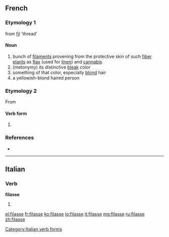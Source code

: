 ==French==

===Etymology 1===
from [[fil]] 'thread'

====Noun====
{{fr-noun|f}}

# bunch of [[filament]]s provening from the protective skin of such [[fiber plant]]s as [[flax]] (used for [[linen]]) and [[cannabis]]
# (metonymy) its distinctive [[bleak]] color
# something of that color, especially [[blond]] hair
# a yellowish-blond haired person

===Etymology 2===
From {{l|fr|filer}}

{{rfc|lang=fr}}

====Verb form====
{{fr-verb-form}}

# {{conjugation of|filer||1|s|imperf|sub|lang=fr}}

===References===
* {{R:NPLarousse}}

----

==Italian==

===Verb===
'''filasse'''

# {{conjugation of|filare||3|s|imperf|sub|lang=it}}

[[Category:Italian verb forms]]

[[el:filasse]]
[[fr:filasse]]
[[ko:filasse]]
[[io:filasse]]
[[it:filasse]]
[[mg:filasse]]
[[ru:filasse]]
[[zh:filasse]]